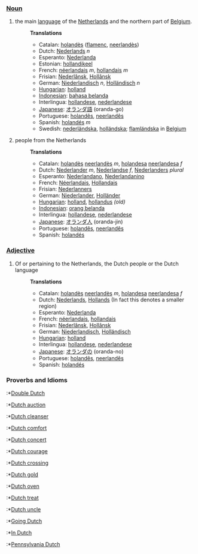 ===[[Noun]]===

#the main [[language]] of the [[Netherlands]] and the northern part of [[Belgium]].
#:'''Translations'''
#:*Catalan: [[holandès]] ([[flamenc]], [[neerlandès]])
#:*Dutch: [[Nederlands]] ''n''
#:*Esperanto: [[Nederlanda]]
#:*Estonian: [[hollandikeel]]
#:*French: [[néerlandais]] ''m'', [[hollandais]] ''m''
#:*Frisian: [[Nederlânsk]], [[Hollânsk]]
#:*German: [[Niederlandisch]] ''n'', [[Holländisch]] ''n''
#:*[[Hungarian]]: [[holland]]
#:*[[Indonesian]]: [[bahasa belanda]]
#:*Interlingua: [[hollandese]], [[nederlandese]]
#:*[[Japanese]]: [[オランダ語]] (oranda-go)
#:*Portuguese: [[holandês]], [[neerlandês]]
#:*Spanish: [[holandés]] ''m''
#:*Swedish: [[nederländska]], [[holländska]]; [[flamländska]] in [[Belgium]]
#people from the Netherlands
#:'''Translations'''
#:*Catalan: [[holandès]] [[neerlandès]] ''m'', [[holandesa]] [[neerlandesa]] ''f''
#:*Dutch:  [[Nederlander]] ''m'', [[Nederlandse]] ''f'', [[Nederlanders]] ''plural''
#:*Esperanto: [[Nederlandano]], [[Nederlandanino]]
#:*French: [[Néerlandais]], [[Hollandais]]
#:*Frisian: [[Nederlanners]]
#:*German: [[Niederlander]], [[Holländer]]
#:*[[Hungarian]]: [[holland]], [[hollandus]] ''(old)''
#:*[[Indonesian]]: [[orang belanda]]
#:*Interlingua: [[hollandese]], [[nederlandese]]
#:*[[Japanese]]: [[オランダ人]] (oranda-jin)
#:*Portuguese: [[holandês]], [[neerlandês]]
#:*Spanish: [[holandés]]

===[[Adjective]]===
#Of or pertaining to the Netherlands, the Dutch people or the Dutch language
#:'''Translations'''
#:*Catalan: [[holandès]] [[neerlandès]] ''m'', [[holandesa]] [[neerlandesa]] ''f''
#:*Dutch: [[Nederlands]], [[Hollands]] (In fact this denotes a smaller region)
#:*Esperanto: [[Nederlanda]]
#:*French: [[néerlandais]], [[hollandais]]
#:*Frisian: [[Nederlânsk]], [[Hollânsk]]
#:*German: [[Niederlandisch]], [[Holländisch]]
#:*[[Hungarian]]: [[holland]]
#:*Interlingua: [[hollandese]], [[nederlandese]]
#:*[[Japanese]]: [[オランダの]] (oranda-no)
#:*Portuguese: [[holandês]], [[neerlandês]]
#:*Spanish: [[holandés]]

===Proverbs and Idioms===
:*[[Double Dutch]]
:*[[Dutch auction]]
:*[[Dutch cleanser]]
:*[[Dutch comfort]]
:*[[Dutch concert]]
:*[[Dutch courage]]
:*[[Dutch crossing]]
:*[[Dutch gold]]
:*[[Dutch oven]]
:*[[Dutch treat]]
:*[[Dutch uncle]]
:*[[Going Dutch]]
:*[[In Dutch]]
:*[[Pennsylvania Dutch]]